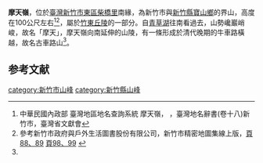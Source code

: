 {{coord|24|45|N|120|58|E|display=title}}<!-- 由Google Earth獲知摩天嶺的位置精確到分 -->

'''摩天嶺'''，位於[[臺灣|臺灣]][[新竹市|新竹市]][[東區_(新竹市)|東區]][[柴橋里|柴橋里]]南緣，為新竹市與[[新竹縣|新竹縣]][[寶山鄉_(臺灣)|寶山鄉]]的界山，高度在100公尺左右<ref name="臺灣地區地名查詢系統">中華民國內政部 臺灣地區地名查詢系統 摩天嶺，{{cite web |url=http://placesearch.moi.gov.tw/input/detail.php?input_id=7503 |title=存档副本 |accessdate=2007-07-28 |deadurl=yes |archiveurl=https://web.archive.org/web/20070929132209/http://placesearch.moi.gov.tw/input/detail.php?input_id=7503 |archivedate=2007-09-29 }} ，臺灣地名辭書(卷十八)新竹市，臺灣省文獻會</ref><ref>參考新竹市政府與戶外生活圖書股份有限公司，新竹市精密地圖集線上版，[http://www.hccg.gov.tw/web66/_file/1852/upload/hsinchu_atlas/html/088-089.html 頁88、89] {{webarchive|url=https://web.archive.org/web/20081225052102/http://www.hccg.gov.tw/web66/_file/1852/upload/hsinchu_atlas/html/088-089.html |date=2008-12-25 }}[http://www.hccg.gov.tw/web66/_file/1852/upload/hsinchu_atlas/html/098-099.html 頁98、99] {{webarchive|url=https://web.archive.org/web/20070930043735/http://www.hccg.gov.tw/web66/_file/1852/upload/hsinchu_atlas/html/098-099.html |date=2007-09-30 }}</ref>，屬於[[竹東丘陵|竹東丘陵]]的一部分。自[[青草湖_(新竹)|青草湖]]往南看過去，山勢巉巖峭峻，故名「摩天」，摩天嶺向南延伸的山陵，有一條形成於清代晚期的牛車路橫越，故名古車路山<ref name="臺灣地區地名查詢系統"/>。

==参考文献==
<div class="references-small">
<references />
</div>

{{TW-geo-stub}}

[[category:新竹市山峰|category:新竹市山峰]]
[[category:新竹縣山峰|category:新竹縣山峰]]